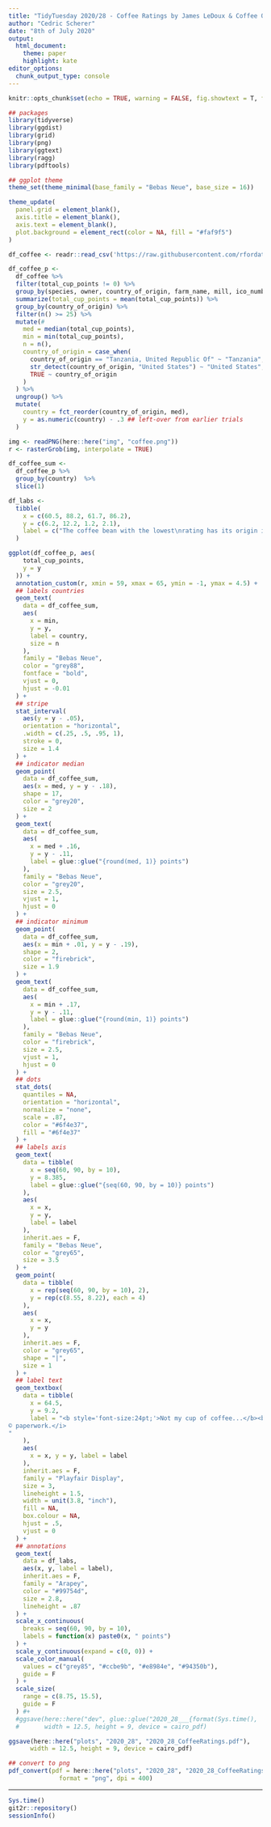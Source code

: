 ```yaml
---
title: "TidyTuesday 2020/28 - Coffee Ratings by James LeDoux & Coffee Quality Database"
author: "Cedric Scherer"
date: "8th of July 2020"
output:
  html_document:
    theme: paper
    highlight: kate
editor_options:
  chunk_output_type: console
---
```


```r
knitr::opts_chunk$set(echo = TRUE, warning = FALSE, fig.showtext = T, fig.retina = 1)
```

```r
## packages
library(tidyverse)
library(ggdist)
library(grid)
library(png)
library(ggtext)
library(ragg)
library(pdftools)

## ggplot theme
theme_set(theme_minimal(base_family = "Bebas Neue", base_size = 16))

theme_update(
  panel.grid = element_blank(),
  axis.title = element_blank(),
  axis.text = element_blank(),
  plot.background = element_rect(color = NA, fill = "#faf9f5")
)
```

```r
df_coffee <- readr::read_csv('https://raw.githubusercontent.com/rfordatascience/tidytuesday/master/data/2020/2020-07-07/coffee_ratings.csv')
```

```r
df_coffee_p <-
  df_coffee %>% 
  filter(total_cup_points != 0) %>% 
  group_by(species, owner, country_of_origin, farm_name, mill, ico_number, harvest_year, grading_date) %>% 
  summarize(total_cup_points = mean(total_cup_points)) %>% 
  group_by(country_of_origin) %>%
  filter(n() >= 25) %>%
  mutate(#
    med = median(total_cup_points),
    min = min(total_cup_points),
    n = n(),
    country_of_origin = case_when(
      country_of_origin == "Tanzania, United Republic Of" ~ "Tanzania",
      str_detect(country_of_origin, "United States") ~ "United States",
      TRUE ~ country_of_origin
    )
  ) %>% 
  ungroup() %>% 
  mutate(
    country = fct_reorder(country_of_origin, med),
    y = as.numeric(country) - .3 ## left-over from earlier trials
  ) 
```

```r
img <- readPNG(here::here("img", "coffee.png"))
r <- rasterGrob(img, interpolate = TRUE)

df_coffee_sum <- 
  df_coffee_p %>% 
  group_by(country)  %>% 
  slice(1)

df_labs <-
  tibble(
    x = c(60.5, 88.2, 61.7, 86.2),
    y = c(6.2, 12.2, 1.2, 2.1),
    label = c("The coffee bean with the lowest\nrating has its origin in Guatemala.", "The best coffee—in\nterms of both median and\nmaximum rating—is shipped\nto you from Ethiopia!", "One bean from Nicaragua\ngot a bad rating, too.", "With 218 tested beans,\nMexico is the country with\nthe most reviews.")
  )

ggplot(df_coffee_p, aes(
    total_cup_points, 
    y = y
  )) + 
  annotation_custom(r, xmin = 59, xmax = 65, ymin = -1, ymax = 4.5) +
  ## labels countries
  geom_text(
    data = df_coffee_sum,
    aes(
      x = min, 
      y = y,
      label = country,
      size = n
    ),
    family = "Bebas Neue",
    color = "grey88",
    fontface = "bold",
    vjust = 0,
    hjust = -0.01
  ) +
  ## stripe
  stat_interval(
    aes(y = y - .05),
    orientation = "horizontal",
    .width = c(.25, .5, .95, 1),
    stroke = 0,
    size = 1.4
  ) +
  ## indicator median
  geom_point(
    data = df_coffee_sum,
    aes(x = med, y = y - .18),
    shape = 17,
    color = "grey20",
    size = 2
  ) + 
  geom_text(
    data = df_coffee_sum,
    aes(
      x = med + .16, 
      y = y - .11,
      label = glue::glue("{round(med, 1)} points") 
    ),
    family = "Bebas Neue",
    color = "grey20",
    size = 2.5,
    vjust = 1,
    hjust = 0
  ) +
  ## indicator minimum
  geom_point(
    data = df_coffee_sum,
    aes(x = min + .01, y = y - .19),
    shape = 2,
    color = "firebrick",
    size = 1.9
  ) + 
  geom_text(
    data = df_coffee_sum,
    aes(
      x = min + .17, 
      y = y - .11,
      label = glue::glue("{round(min, 1)} points") 
    ),
    family = "Bebas Neue",
    color = "firebrick",
    size = 2.5,
    vjust = 1,
    hjust = 0
  ) +
  ## dots
  stat_dots(
    quantiles = NA,
    orientation = "horizontal",
    normalize = "none",
    scale = .87,
    color = "#6f4e37",
    fill = "#6f4e37"
  ) +
  ## labels axis
  geom_text(
    data = tibble(
      x = seq(60, 90, by = 10),
      y = 8.385,
      label = glue::glue("{seq(60, 90, by = 10)} points")
    ),
    aes(
      x = x, 
      y = y,
      label = label
    ),
    inherit.aes = F,
    family = "Bebas Neue",
    color = "grey65",
    size = 3.5
  ) +
  geom_point(
    data = tibble(
      x = rep(seq(60, 90, by = 10), 2),
      y = rep(c(8.55, 8.22), each = 4)
    ),
    aes(
      x = x, 
      y = y
    ),
    inherit.aes = F,
    color = "grey65",
    shape = "|",
    size = 1
  ) +
  ## label text
  geom_textbox(
    data = tibble(
      x = 64.5,
      y = 9.2,
      label = "<b style='font-size:24pt;'>Not my cup of coffee...</b><br><br>Each dot depicts one coffee bean rated by Coffee Quality Institute's trained reviewers. In addition, the multiple interval stripes show where <b style='color:#6F2808;'>25%</b>, <b style='color:#CE711B;'>50%</b>, <b style='color:#AE9760;'> 95%</b>, and <b style='color:#A3A3A3;'>100%</b> of the beans fall along the rating gradient from 0 to 100 points. The rated coffee beans range from 59.8 points (Guatemala) to 89.9 (Ethiopia). Only countries of origin with 25 or more tested beans are shown. The red empty triangle marks the minimum rating, the black filled triangle indicates each country's median score.<br><br><i style='color:#99754d;'>Visualization by Cédric Scherer</i><br><i style='font-size:5pt;color:#99754d;'>Coffee stain: 
© paperwork.</i>
"
    ),
    aes(
      x = x, y = y, label = label
    ),
    inherit.aes = F,
    family = "Playfair Display",
    size = 3,
    lineheight = 1.5,
    width = unit(3.8, "inch"),
    fill = NA,
    box.colour = NA,
    hjust = .5,
    vjust = 0
  ) +
  ## annotations
  geom_text(
    data = df_labs,
    aes(x, y, label = label),
    inherit.aes = F,
    family = "Arapey",
    color = "#99754d",
    size = 2.8,
    lineheight = .87
  ) +
  scale_x_continuous(
    breaks = seq(60, 90, by = 10),
    labels = function(x) paste0(x, " points")
  ) +
  scale_y_continuous(expand = c(0, 0)) +
  scale_color_manual(
    values = c("grey85", "#ccbe9b", "#e8984e", "#94350b"),
    guide = F
  ) +
  scale_size(
    range = c(8.75, 15.5),
    guide = F
  ) #+
  #ggsave(here::here("dev", glue::glue("2020_28___{format(Sys.time(), '%Y%m%d_%H%M%S')}.pdf")), 
  #       width = 12.5, height = 9, device = cairo_pdf)
```

```r
ggsave(here::here("plots", "2020_28", "2020_28_CoffeeRatings.pdf"), 
      width = 12.5, height = 9, device = cairo_pdf)

## convert to png
pdf_convert(pdf = here::here("plots", "2020_28", "2020_28_CoffeeRatings.pdf"),
              format = "png", dpi = 400)
```

***

```r
Sys.time()
git2r::repository()
sessionInfo()
```
